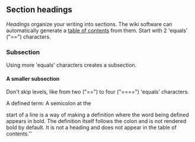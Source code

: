 ==Section headings==

''Headings'' organize your writing
into sections. The wiki software
can automatically generate a
[[Help:Section|table of contents]]
from them. Start with 2 'equals'
("==") characters.

===Subsection===

Using more 'equals' characters
creates a subsection.

====A smaller subsection====

Don't skip levels, like from two
("==") to four ("====") 'equals'
characters.

;A defined term: A semicolon at the
start of a line is a way of making
a definition where the word being
defined appears in bold.
The definition itself follows the
colon and is not rendered bold by
default. It is not a heading and 
does not appear in the table of
contents.''
